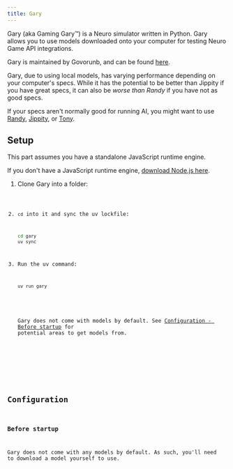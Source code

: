 ```yaml
---
title: Gary
---
```



Gary (aka Gaming Gary™️) is a Neuro simulator written in Python. Gary allows you to use models downloaded onto your computer for testing Neuro Game API integrations.

Gary is maintained by Govorunb, and can be found [here](https://github.com/Govorunb/gary).

<Aside type="caution">

Gary, due to using local models, has varying performance depending on your computer's specs.
While it has the potential to be better than Jippity if you have great specs, it can also be _worse than Randy_ if you have not as good specs.

If your specs aren't normally good for running AI, you might want to use [Randy](/sim/randy), [Jippity](/sim/jippity), or [Tony](/sim/tony).

</Aside>

## Setup

<Aside>

This part assumes you have a standalone JavaScript runtime engine.

If you don't have a JavaScript runtime engine, [download Node.js here](https://nodejs.org/download).

</Aside>

<Steps>

1. Clone Gary into a folder:

   <Code code="git clone https://github.com/Govorunb/gary" lang="sh" />

2. `cd` into it and sync the uv lockfile:
   ```sh
   cd gary
   uv sync
   ```
3. Run the uv command:

   ```sh
   uv run gary
   ```

   <Aside type="caution">

   Gary does not come with models by default. See [Configuration - Before startup](#Before%20startup) for potential areas to get models from.

   </Aside>

</Steps>

## Configuration

### Before startup

Gary does not come with any models by default. As such, you'll need to download a model yourself to use.
